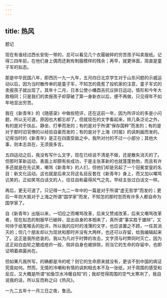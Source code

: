 ```yaml
---
---
---
```

title: 热风
---



题记

现在有谁经过西长安街一带的，总可以看见几个衣履破碎的穷苦孩子叫卖报纸。记得三四年前，在他们身上偶而还剩有制服模样的残余；再早，就更体面，简直是童子军的拟态。

那是中华民国八年，即西历一九一九年，五月四日北京学生对于山东问题的示威运动以后，因为当时散传单的是童子军，不知怎的竟惹了投机家的注意，童子军式的卖报孩子就出现了。其年十二月，日本公使小幡酉吉抗议排日运动，情形和今年大致相同；只是我们的卖报孩子却穿破了第一身新衣以后，便不再做，只见得年不如年地显出穷苦。

我在《新青年》的《随感录》中做些短评，还在这前一年，因为所评论的多是小问题，所以无可道，原因也大都忘却了。但就现在的文字看起来，除几条泛论之外，有的是对于扶乩、静坐、打拳而发的；有的是对于所谓“保存国粹”而发的；有的是对于那时旧官僚的以经验自豪而发的；有的是对于上海《时报》的讽刺画而发的。记得当时的《新青年》是正在四面受敌之中，我所对付的不过一小部分；其他大事，则本志具在，无须我多言。

五四运动之后，我没有写什么文字，现在已经说不清是不做，还是散失消灭的了。但那时革新运动，表面上却颇有些成功，于是主张革新的也就蓬蓬勃勃，而且有许多还就是在先讥笑，嘲骂《新青年》的人们，但他们却是另起了一个冠冕堂皇的名目：新文化运动。这也就是后来又将这名目反套在《新青年》身上，而又加以嘲骂讥笑的，正如笑骂白话文的人，往往自称最得风气之先，早经主张过白话文一样。

再后，更无可道了。只记得一九二一年中的一篇是对于所谓“虚无哲学”而发的；更后一年则大抵对于上海之所谓“国学家”而发，不知怎的那时忽而有许多人都自命为国学家了。

自《新青年》出版以来，一切应之而嘲骂改革，后来又赞成改革，后来又嘲骂改革者，现在拟态的制服早已破碎，显出自身的本相来了，真所谓“事实胜于雄辩”，又何待于纸笔喉舌的批评。所以我的应时的浅薄的文字，也应该置之不顾，一任其消灭的；但几个朋友却以为现状和那时并没有大两样，也还可以存留，给我编辑起来了。这正是我所悲哀的。我以为凡对于时弊的攻击，文字须与时弊同时灭亡，因为这正如白血轮之酿成疮疖一般，倘非自身也被排除，则当它的生命的存留中，也即证明着病菌尚在。

但如果凡我所写，的确都是冷的呢？则它的生命原来就没有，更谈不到中国的病证究竟如何。然而，无情的冷嘲和有情的讽刺相去本不及一张纸，对于周围的感受和反应，又大概是所谓“如鱼饮水冷暖自知”的；我却觉得周围的空气太寒冽了，我自说我的话，所以反而称之曰《热风》。

一九二五年十一月三日之夜，鲁迅。